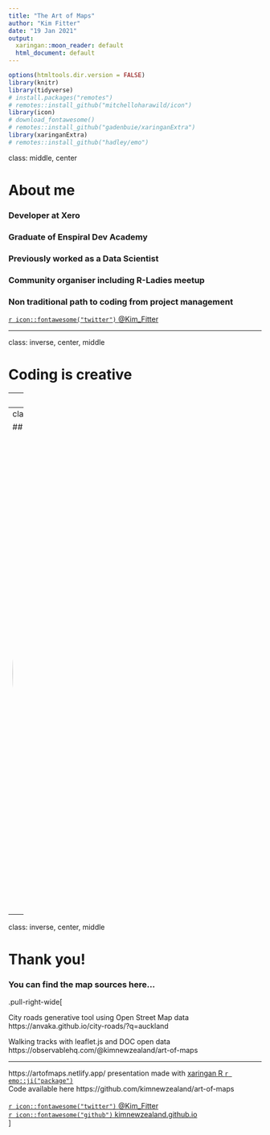 ```yaml
---
title: "The Art of Maps"
author: "Kim Fitter"
date: "19 Jan 2021"
output:
  xaringan::moon_reader: default
  html_document: default
---
```


```r
options(htmltools.dir.version = FALSE)
library(knitr)
library(tidyverse)
# install.packages("remotes")
# remotes::install_github("mitchelloharawild/icon")
library(icon)
# download_fontawesome()
# remotes::install_github("gadenbuie/xaringanExtra")
library(xaringanExtra)
# remotes::install_github("hadley/emo")
```



class: middle, center

# About me



### Developer at Xero

### Graduate of Enspiral Dev Academy

### Previously worked as a Data Scientist

### Community organiser including R-Ladies meetup

### Non traditional path to coding from project management


[ `r icon::fontawesome("twitter")` @Kim_Fitter](https://twitter.com/kim_fitter)<br/>

---


class: inverse, center, middle

# Coding is creative 

---
class: center, middle

## Auckland City Roads

<img style="border-radius: 50%;" src="https://github.com/kimnewzealand/art-of-maps/blob/master/img/akl-roads.PNG?raw=true" width="950px"/>

 

---
class: center, middle

## DOC Walking Tracks

<img style="border-radius: 50%;" src="https://github.com/kimnewzealand/art-of-maps/blob/master/img/doc-walks.PNG?raw=true" width="950px"/>

---

class: inverse, center, middle

# Thank you!

### You can find the map sources here...

.pull-right-wide[

City roads generative tool using Open Street Map data https://anvaka.github.io/city-roads/?q=auckland

Walking tracks with leaflet.js and DOC open data https://observablehq.com/@kimnewzealand/art-of-maps



- - - 

https://artofmaps.netlify.app/ presentation made with [xaringan R `r emo::ji("package")`](https://github.com/yihui/xaringan#xaringan) <br/> Code available here https://github.com/kimnewzealand/art-of-maps<br/><br/>
[ `r icon::fontawesome("twitter")` @Kim_Fitter](https://twitter.com/kim_fitter)<br/>
[ `r icon::fontawesome("github")` kimnewzealand.github.io](https://github.com/kimnewzealand)<br/>
]

